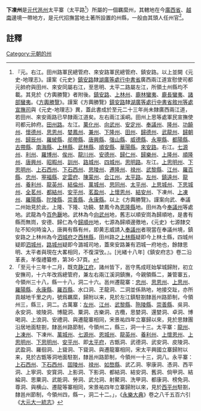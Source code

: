 '''下凍州'''是[[元代|元代]][[邕州|邕州]]太平寨（太平路<ref>『元。右江。田州路軍民總管府、來安路軍民總管府、鎮安路。以上並闕《元史-地理志》。謹案《元史》[[鎮安路|鎮安路]]隸[[湖廣等處行中書省|湖廣等處行中書省]]廣西兩江道宣慰使司都元帥府與田州、來安同屬右江，至思明、太平二路屬左江，所領土州縣均不載。其見於《方輿勝覽》者附後。[[鎮安路|鎮安路]]、[[上林州|上林州]]、[[鹿林蠻夷|鹿林蠻夷]]、[[鹿長蠻夷|鹿長蠻夷]]、[[諸部蠻夷|諸部蠻夷]]。《[[方輿勝覽|方輿勝覽]]》。謹案《方輿勝覽》[[鎮安路|鎮安路]]隸[[湖廣等處行中書省|湖廣等處行中書省]][[敘州等處宣撫司|敘州等處宣撫司]]與《元史-地理志》異，蓋此書成於至元二十三年尚未隸廣西兩江道，若田州、來安兩路已早隸兩江道矣。左右兩江溪峒。田州上思等處軍民宣撫使司都元帥府。[[田州路|田州路]]。左江。[[菓化州|菓化州]]、[[向武州|向武州]]、[[安定州|安定州]]、[[奉議州|奉議州]]、[[隆州|隆州]]、[[功饒州|功饒州]]、[[懷德州|懷德州]]、[[思恩州|思恩州]]、[[婪鳳州|婪鳳州]]、[[兼州|兼州]]、[[下隆州|下隆州]]、[[田州|田州]]、[[歸德州|歸德州]]、[[武龍州|武龍州]]、[[歸朝州|歸朝州]]、[[歸辰州|歸辰州]]、[[羅紴縣|羅紴縣]]、[[郍帶縣|郍帶縣]]、[[唐興縣|唐興縣]]、[[强山縣|强山縣]]、[[威德縣|威德縣]]、[[永寕縣|永寕縣]]、[[都陽縣|都陽縣]]、[[古帶縣|古帶縣]]、[[南海縣|南海縣]]、[[上林縣|上林縣]]、[[武林縣|武林縣]]、[[順安縣|順安縣]]、[[華陽縣|華陽縣]]。[[來安路|來安路]]。右江。[[七源州|七源州]]、[[利州|利州]]、[[羅博州|羅博州]]、[[俟州|俟州]]、[[龍川州|龍川州]]、[[安德州|安德州]]、[[歸仁州|歸仁州]]、[[歸樂州|歸樂州]]、[[上隆州|上隆州]]、[[順隆州|順隆州]]、[[唐興州|唐興州]]、[[昭暇州|昭暇州]]、[[訓州|訓州]]、[[路城州|路城州]]、[[四城州|四城州]]。[[思明路|思明路]]。左江。[[上思明州|上思明州]]、[[下思明州|下思明州]]、[[上石西州|上石西州]]、[[下石西州|下石西州]]、[[思陵州|思陵州]]、[[遷隆州|遷隆州]]、[[禄州|禄州]]、[[武黎縣|武黎縣]]、[[江州|江州]]、[[羅百縣|羅百縣]]、[[忠州|忠州]]、[[寕福縣|寕福縣]]、[[定雲府|定雲府]]、[[陳蒙州|陳蒙州]]、[[合江州|合江州]]。[[太平路|太平路]]。[[左州|左州]]、[[鎮遠州|鎮遠州]]、[[龍州|龍州]]、[[養利州|養利州]]、[[龍英州|龍英州]]、[[結倫州|結倫州]]、[[萬城州|萬城州]]、[[思同州|思同州]]、[[太平州|太平州]]、[[上思城州|上思城州]]、[[下思城州|下思城州]]、[[全茗州|全茗州]]、[[都結州|都結州]]、[[安平州|安平州]]、[[茗盈州|茗盈州]]、[[上懷恩州|上懷恩州]]、[[結安州|結安州]]、下凍州、[[上凍州|上凍州]]、[[羅陽縣|羅陽縣]]、[[陀陵縣|陀陵縣]]、[[崇善縣|崇善縣]]、[[永康縣|永康縣]]。以上《方輿勝覽》。謹案向武、奉議二州始見於此，上隆、下隆、功饒、婪鳳今為[[恩隆縣|恩隆縣]]地。田州為今[[奉議州|奉議州]]等處地。武龍為今[[百色㕔|百色㕔]]地。武林為今[[向武州|向武州]]地，舊志以順安峝為歸順地，是書有縣而無峝，安德、歸仁為今[[歸順州|歸順州]]地，七源為歸順邊徼地，《元史》七源隸交阯不知何時淪入，唐興有縣有州，即黄志威請入[[奉議州|奉議州]]者現當在奉議州境，鎮安路之上林州為今[[泗城府|泗城府]]之[[西林縣|西林縣]]，田州路之[[上林縣|上林縣]]疑即今上林土縣，四城州疑即[[泗城州|泗城州]]，[[路城州|路城州]]疑即今潞城司地，蓋來安路兼有泗城一府地也，餘隸思明、太平者與現在大畧相同，不復深攷。』。[光緒十八年]《鎮安府志》卷二沿革表，羊復禮纂修，第36-37頁。</ref>）所屬的一個羈縻州，其轄地在今[[廣西省|廣西省]]、[[越南|越南]]邊境一帶地方，是元代招撫當地土著所設置的州縣，一般由其頭人任州官<ref>「至元十三年十二月，既克[[静江府|静江府]]，諸州皆下，邕守馬成旺始挈城歸附，初立安撫司，十六年改爲總管府，兼左右兩江溪洞鎮撫，今親領縣二，兼管寨五，今領州三十八，縣一十八，洞二十六。邕州遷龍寨：[[忠州_(廣南西路)|忠州]]、[[思恩州|思恩州]]、[[上思州|上思州]]、[[羅陽縣|羅陽縣]]、[[永康縣_(廣南西路)|永康縣]]、[[羅百縣|羅百縣]]、水口洞、玊龍洞、二洞並係熟地，地接交趾，亦所貢越地千里之内，號爲羈縻，歸附以来，見於左江鎮駐劄隸邕州路節制，今領州三，縣三，洞二。古萬寨：[[左州|左州]]、[[江州|江州]]、[[武黎縣|武黎縣]]、[[陁陵縣|陁陵縣]]、[[崇善縣|崇善縣]]、吳洞、永安洞、坡陵洞、博龍洞、粟洞、古樂洞、古欖，思婪洞、還婪洞、卓洞、博喝洞、上浪洞、安禮洞、與遷龍寨相同，宋景祐四年立寨歸以來，見於思隸團沿居地面駐劄，隸邕州路節制，今領州二，縣三，洞一十三。太平寨：[[龍州|龍州]]、[[上凍州|上凍州]]、下凍州、[[萬城州|萬城州]]、[[七源州|七源州]]、[[恩城州|恩城州]]、[[龍英州|龍英州]]、[[養利州|養利州]]、[[上懷恩州|上懷恩州]]、[[上思明州|上思明州]]、[[下思明州|下思明州]]、[[安平州|安平州]]、即[[太平府|太平府]]，古甑洞、武德洞、武安洞、皮陵洞、武盈洞、羅徊洞、上聳洞、下聳洞、與遷龍寨相同，宋太平興國立寨歸附以来，見於古甑等洞地面駐劄，隸邕州路節制，今領州一十三，洞八。永平寨：[[上石西州|上石西州]]、[[下石西州|下石西州]]、[[固陵州|固陵州]]、[[禄州|禄州]]、[[如嶅縣|如嶅縣]]、武乙洞、寧康洞、憑洞、西平洞、上寧洞、安寳洞、上影洞、下影洞、都結洞、結安洞、舊洞、倘甲洞、結綸洞、思粟洞、武能洞、勞洞、武允洞、射鰲洞、洗甲洞、都康洞、榜免洞、尊洞、與横山、遷龍等寨相同，宋景祐四年立寨歸附以來，見於[[西平州|西平州]]駐劄，隸邕州節制，今領州四，縣一，洞二十二。」，《[[永樂大典|永樂大典]]》卷之八千五百六引《[[大元大一統志|大元大一統志]]》</ref>。

==註釋==
{{reflist}}
{{元朝行政區劃小作品}}
[[Category:元朝的州|Category:元朝的州]]